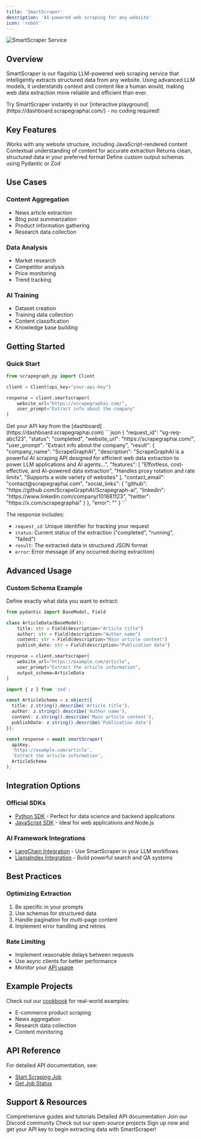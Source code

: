 ```yaml
---
title: 'SmartScraper'
description: 'AI-powered web scraping for any website'
icon: 'robot'
---
```


<Frame>
  <img src="/services/images/smartscraper-banner.png" alt="SmartScraper Service" />
</Frame>

## Overview

SmartScraper is our flagship LLM-powered web scraping service that intelligently extracts structured data from any website. Using advanced LLM models, it understands context and content like a human would, making web data extraction more reliable and efficient than ever.

<Note>
Try SmartScraper instantly in our [interactive playground](https://dashboard.scrapegraphai.com/) - no coding required!
</Note>

## Key Features

<CardGroup cols={2}>
  <Card title="Universal Compatibility" icon="globe">
    Works with any website structure, including JavaScript-rendered content
  </Card>
  <Card title="AI Understanding" icon="brain">
    Contextual understanding of content for accurate extraction
  </Card>
  <Card title="Structured Output" icon="table">
    Returns clean, structured data in your preferred format
  </Card>
  <Card title="Schema Support" icon="code">
    Define custom output schemas using Pydantic or Zod
  </Card>
</CardGroup>

## Use Cases

### Content Aggregation
- News article extraction
- Blog post summarization
- Product information gathering
- Research data collection

### Data Analysis
- Market research
- Competitor analysis
- Price monitoring
- Trend tracking

### AI Training
- Dataset creation
- Training data collection
- Content classification
- Knowledge base building

## Getting Started

### Quick Start

```python
from scrapegraph_py import Client

client = Client(api_key="your-api-key")

response = client.smartscraper(
    website_url="https://scrapegraphai.com/",
    user_prompt="Extract info about the company"
)
```

<Note>
Get your API key from the [dashboard](https://dashboard.scrapegraphai.com)
</Note>

<Accordion title="Example Response" icon="terminal">
```json
{
  "request_id": "sg-req-abc123",
  "status": "completed",
  "website_url": "https://scrapegraphai.com/",
  "user_prompt": "Extract info about the company",
  "result": {
    "company_name": "ScrapeGraphAI",
    "description": "ScrapeGraphAI is a powerful AI scraping API designed for efficient web data extraction to power LLM applications and AI agents...",
    "features": [
      "Effortless, cost-effective, and AI-powered data extraction",
      "Handles proxy rotation and rate limits",
      "Supports a wide variety of websites"
    ],
    "contact_email": "contact@scrapegraphai.com",
    "social_links": {
      "github": "https://github.com/ScrapeGraphAI/Scrapegraph-ai",
      "linkedin": "https://www.linkedin.com/company/101881123",
      "twitter": "https://x.com/scrapegraphai"
    }
  },
  "error": ""
}
```

The response includes:
- `request_id`: Unique identifier for tracking your request
- `status`: Current status of the extraction ("completed", "running", "failed")
- `result`: The extracted data in structured JSON format
- `error`: Error message (if any occurred during extraction)
</Accordion>

## Advanced Usage

### Custom Schema Example

Define exactly what data you want to extract:

<CodeGroup>

```python Python
from pydantic import BaseModel, Field

class ArticleData(BaseModel):
    title: str = Field(description="Article title")
    author: str = Field(description="Author name")
    content: str = Field(description="Main article content")
    publish_date: str = Field(description="Publication date")

response = client.smartscraper(
    website_url="https://example.com/article",
    user_prompt="Extract the article information",
    output_schema=ArticleData
)
```

```typescript TypeScript
import { z } from 'zod';

const ArticleSchema = z.object({
  title: z.string().describe('Article title'),
  author: z.string().describe('Author name'),
  content: z.string().describe('Main article content'),
  publishDate: z.string().describe('Publication date')
});

const response = await smartScraper(
  apiKey,
  'https://example.com/article',
  'Extract the article information',
  ArticleSchema
);
```

</CodeGroup>

## Integration Options

### Official SDKs
- [Python SDK](/sdks/python) - Perfect for data science and backend applications
- [JavaScript SDK](/sdks/javascript) - Ideal for web applications and Node.js

### AI Framework Integrations
- [LangChain Integration](/integrations/langchain) - Use SmartScraper in your LLM workflows
- [LlamaIndex Integration](/integrations/llamaindex) - Build powerful search and QA systems

## Best Practices

### Optimizing Extraction
1. Be specific in your prompts
2. Use schemas for structured data
3. Handle pagination for multi-page content
4. Implement error handling and retries

### Rate Limiting
- Implement reasonable delays between requests
- Use async clients for better performance
- Monitor your [API usage](/dashboard/overview)

## Example Projects

Check out our [cookbook](/cookbook/introduction) for real-world examples:
- E-commerce product scraping
- News aggregation
- Research data collection
- Content monitoring

## API Reference

For detailed API documentation, see:
- [Start Scraping Job](/api-reference/endpoint/smartscraper/start)
- [Get Job Status](/api-reference/endpoint/smartscraper/get-status)

## Support & Resources

<CardGroup cols={2}>
  <Card title="Documentation" icon="book" href="/introduction">
    Comprehensive guides and tutorials
  </Card>
  <Card title="API Reference" icon="code" href="/api-reference/introduction">
    Detailed API documentation
  </Card>
  <Card title="Community" icon="discord" href="https://discord.gg/uJN7TYcpNa">
    Join our Discord community
  </Card>
  <Card title="GitHub" icon="github" href="https://github.com/ScrapeGraphAI">
    Check out our open-source projects
  </Card>
</CardGroup>

<Card title="Ready to Start?" icon="rocket" href="https://dashboard.scrapegraphai.com">
  Sign up now and get your API key to begin extracting data with SmartScraper!
</Card>
